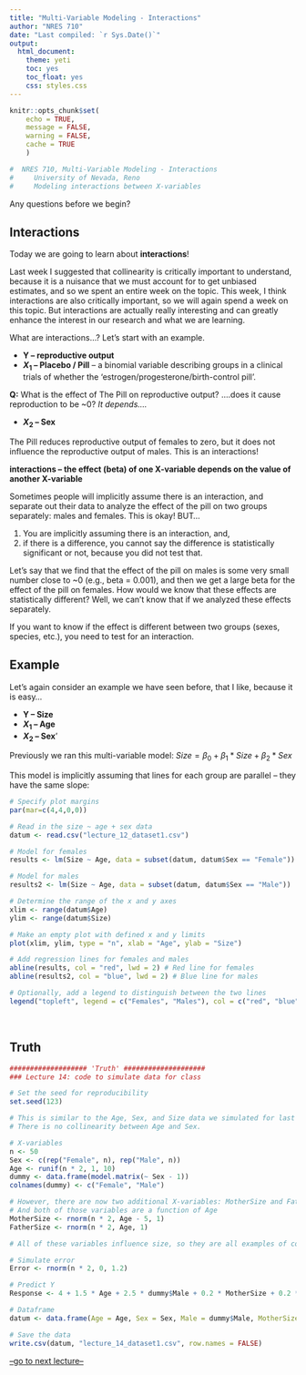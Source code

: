 ```yaml
---
title: "Multi-Variable Modeling - Interactions"
author: "NRES 710"
date: "Last compiled: `r Sys.Date()`"
output: 
  html_document: 
    theme: yeti
    toc: yes
    toc_float: yes
    css: styles.css
---
```


```r

knitr::opts_chunk$set(
	echo = TRUE,
	message = FALSE,
	warning = FALSE,
	cache = TRUE
	)
```

```r

#  NRES 710, Multi-Variable Modeling - Interactions
#     University of Nevada, Reno
#     Modeling interactions between X-variables

```

Any questions before we begin?

## Interactions

Today we are going to learn about **interactions**!

Last week I suggested that collinearity is critically important to understand, because it is a nuisance that we must account for to get unbiased estimates, and so we spent an entire week on the topic. This week, I think interactions are also critically important, so we will again spend a week on this topic. But interactions are actually really interesting and can greatly enhance the interest in our research and what we are learning.

What are interactions...? Let's start with an example.

- **Y -- reproductive output**
- **$X_1$ -- Placebo / Pill** -- a binomial variable describing groups in a clinical trials of whether the 'estrogen/progesterone/birth-control pill'.

**Q:** What is the effect of The Pill on reproductive output? ....does it cause reproduction to be ~0? *It depends....*

- **$X_2$ -- Sex**

The Pill reduces reproductive output of females to zero, but it does not influence the reproductive output of males. This is an interactions!

**interactions -- the effect (beta) of one X-variable depends on the value of another X-variable**

Sometimes people will implicitly assume there is an interaction, and separate out their data to analyze the effect of the pill on two groups separately: males and females. This is okay! BUT...

1. You are implicitly assuming there is an interaction, and,
2. if there is a difference, you cannot say the difference is statistically significant or not, because you did not test that.

Let's say that we find that the effect of the pill on males is some very small number close to ~0 (e.g., beta = 0.001), and then we get a large beta for the effect of the pill on females. How would we know that these effects are statistically different? Well, we can't know that if we analyzed these effects separately.

If you want to know if the effect is different between two groups (sexes, species, etc.), you need to test for an interaction.

## Example

Let's again consider an example we have seen before, that I like, because it is easy...

- **Y -- Size**
- **$X_1$ -- Age**
- **$X_2$ -- Sex**'

Previously we ran this multi-variable model: $Size = \beta_0 + \beta_1 * Size + \beta_2 * Sex$

This model is implicitly assuming that lines for each group are parallel -- they have the same slope:

```r
# Specify plot margins
par(mar=c(4,4,0,0))

# Read in the size ~ age + sex data
datum <- read.csv("lecture_12_dataset1.csv")

# Model for females
results <- lm(Size ~ Age, data = subset(datum, datum$Sex == "Female"))

# Model for males
results2 <- lm(Size ~ Age, data = subset(datum, datum$Sex == "Male"))

# Determine the range of the x and y axes
xlim <- range(datum$Age)
ylim <- range(datum$Size)

# Make an empty plot with defined x and y limits
plot(xlim, ylim, type = "n", xlab = "Age", ylab = "Size")

# Add regression lines for females and males
abline(results, col = "red", lwd = 2) # Red line for females
abline(results2, col = "blue", lwd = 2) # Blue line for males

# Optionally, add a legend to distinguish between the two lines
legend("topleft", legend = c("Females", "Males"), col = c("red", "blue"), lwd = 2)

```









<br>

## Truth

```r
################### 'Truth' #################### 
### Lecture 14: code to simulate data for class

# Set the seed for reproducibility
set.seed(123)

# This is similar to the Age, Sex, and Size data we simulated for last class.
# There is no collinearity between Age and Sex.

# X-variables
n <- 50
Sex <- c(rep("Female", n), rep("Male", n))
Age <- runif(n * 2, 1, 10)
dummy <- data.frame(model.matrix(~ Sex - 1))
colnames(dummy) <- c("Female", "Male")

# However, there are now two additional X-variables: MotherSize and FatherSize
# And both of those variables are a function of Age
MotherSize <- rnorm(n * 2, Age - 5, 1)
FatherSize <- rnorm(n * 2, Age, 1)

# All of these variables influence size, so they are all examples of confounding variables.

# Simulate error
Error <- rnorm(n * 2, 0, 1.2)

# Predict Y
Response <- 4 + 1.5 * Age + 2.5 * dummy$Male + 0.2 * MotherSize + 0.2 * FatherSize + Error

# Dataframe
datum <- data.frame(Age = Age, Sex = Sex, Male = dummy$Male, MotherSize = MotherSize, FatherSize = FatherSize, Size = Response)

# Save the data
write.csv(datum, "lecture_14_dataset1.csv", row.names = FALSE)
```

[--go to next lecture--](lecture_15.html)
